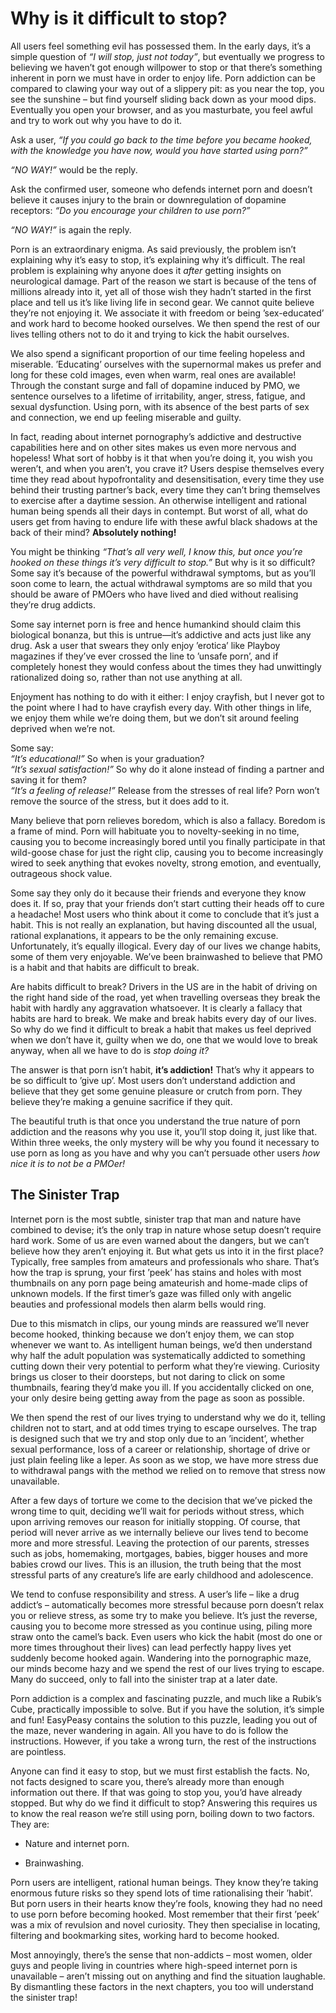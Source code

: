 # Why is it difficult to stop?

All users feel something evil has possessed them. In the early days, it's a simple question of *"I will stop, just not today"*, but eventually we progress to believing we haven't got enough willpower to stop or that there's something inherent in porn we must have in order to enjoy life. Porn addiction can be compared to clawing your way out of a slippery pit: as you near the top, you see the sunshine -- but find yourself sliding back down as your mood dips. Eventually you open your browser, and as you masturbate, you feel awful and try to work out why you have to do it.

Ask a user, *"If you could go back to the time before you became hooked, with the knowledge you have now, would you have started using porn?"*

*"NO WAY!"* would be the reply.

Ask the confirmed user, someone who defends internet porn and doesn't believe it causes injury to the brain or downregulation of dopamine receptors: *"Do you encourage your children to use porn?"*

*"NO WAY!"* is again the reply.

Porn is an extraordinary enigma. As said previously, the problem isn't explaining why it's easy to stop, it's explaining why it's difficult. The real problem is explaining why anyone does it *after* getting insights on neurological damage. Part of the reason we start is because of the tens of millions already into it, yet all of those wish they hadn't started in the first place and tell us it's like living life in second gear. We cannot quite believe they're not enjoying it. We associate it with freedom or being ’sex-educated’ and work hard to become hooked ourselves. We then spend the rest of our lives telling others not to do it and trying to kick the habit ourselves.

We also spend a significant proportion of our time feeling hopeless and miserable. ’Educating’ ourselves with the supernormal makes us prefer and long for these cold images, even when warm, real ones are available! Through the constant surge and fall of dopamine induced by PMO, we sentence ourselves to a lifetime of irritability, anger, stress, fatigue, and sexual dysfunction. Using porn, with its absence of the best parts of sex and connection, we end up feeling miserable and guilty.

In fact, reading about internet pornography's addictive and destructive capabilities here and on other sites makes us even more nervous and hopeless! What sort of hobby is it that when you’re doing it, you wish you weren't, and when you aren't, you crave it? Users despise themselves every time they read about hypofrontality and desensitisation, every time they use behind their trusting partner's back, every time they can't bring themselves to exercise after a daytime session. An otherwise intelligent and rational human being spends all their days in contempt. But worst of all, what do users get from having to endure life with these awful black shadows at the back of their mind? **Absolutely nothing!**

You might be thinking *"That's all very well, I know this, but once you’re hooked on these things it's very difficult to stop."* But why is it so difficult? Some say it's because of the powerful withdrawal symptoms, but as you’ll soon come to learn, the actual withdrawal symptoms are so mild that you should be aware of PMOers who have lived and died without realising they’re drug addicts.

Some say internet porn is free and hence humankind should claim this biological bonanza, but this is untrue—it's addictive and acts just like any drug. Ask a user that swears they only enjoy ’erotica’ like Playboy magazines if they've ever crossed the line to ’unsafe porn’, and if completely honest they would confess about the times they had unwittingly rationalized doing so, rather than not use anything at all.

Enjoyment has nothing to do with it either: I enjoy crayfish, but I never got to the point where I had to have crayfish every day. With other things in life, we enjoy them while we’re doing them, but we don't sit around feeling deprived when we’re not.

Some say:  
*"It's educational!"* So when is your graduation?  
*"It's sexual satisfaction!"* So why do it alone instead of finding a partner and saving it for them?  
*"It's a feeling of release!"* Release from the stresses of real life? Porn won't remove the source of the stress, but it does add to it.

Many believe that porn relieves boredom, which is also a fallacy. Boredom is a frame of mind. Porn will habituate you to novelty-seeking in no time, causing you to become increasingly bored until you finally participate in that wild-goose chase for just the right clip, causing you to become increasingly wired to seek anything that evokes novelty, strong emotion, and eventually, outrageous shock value.

Some say they only do it because their friends and everyone they know does it. If so, pray that your friends don't start cutting their heads off to cure a headache! Most users who think about it come to conclude that it's just a habit. This is not really an explanation, but having discounted all the usual, rational explanations, it appears to be the only remaining excuse. Unfortunately, it's equally illogical. Every day of our lives we change habits, some of them very enjoyable. We've been brainwashed to believe that PMO is a habit and that habits are difficult to break.

Are habits difficult to break? Drivers in the US are in the habit of driving on the right hand side of the road, yet when travelling overseas they break the habit with hardly any aggravation whatsoever. It is clearly a fallacy that habits are hard to break. We make and break habits every day of our lives. So why do we find it difficult to break a habit that makes us feel deprived when we don't have it, guilty when we do, one that we would love to break anyway, when all we have to do is *stop doing it?*

The answer is that porn isn't habit, **it's addiction!** That's why it appears to be so difficult to ’give up’. Most users don't understand addiction and believe that they get some genuine pleasure or crutch from porn. They believe they’re making a genuine sacrifice if they quit.

The beautiful truth is that once you understand the true nature of porn addiction and the reasons why you use it, you’ll stop doing it, just like that. Within three weeks, the only mystery will be why you found it necessary to use porn as long as you have and why you can't persuade other users *how nice it is to not be a PMOer!*

## The Sinister Trap

Internet porn is the most subtle, sinister trap that man and nature have combined to devise; it's the only trap in nature whose setup doesn't require hard work. Some of us are even warned about the dangers, but we can't believe how they aren't enjoying it. But what gets us into it in the first place? Typically, free samples from amateurs and professionals who share. That's how the trap is sprung, your first ’peek’ has stains and holes with most thumbnails on any porn page being amateurish and home-made clips of unknown models. If the first timer's gaze was filled only with angelic beauties and professional models then alarm bells would ring.

Due to this mismatch in clips, our young minds are reassured we’ll never become hooked, thinking because we don't enjoy them, we can stop whenever we want to. As intelligent human beings, we'd then understand why half the adult population was systematically addicted to something cutting down their very potential to perform what they’re viewing. Curiosity brings us closer to their doorsteps, but not daring to click on some thumbnails, fearing they'd make you ill. If you accidentally clicked on one, your only desire being getting away from the page as soon as possible.

We then spend the rest of our lives trying to understand why we do it, telling children not to start, and at odd times trying to escape ourselves. The trap is designed such that we try and stop only due to an ’incident’, whether sexual performance, loss of a career or relationship, shortage of drive or just plain feeling like a leper. As soon as we stop, we have more stress due to withdrawal pangs with the method we relied on to remove that stress now unavailable.

After a few days of torture we come to the decision that we've picked the wrong time to quit, deciding we’ll wait for periods without stress, which upon arriving removes our reason for initially stopping. Of course, that period will never arrive as we internally believe our lives tend to become more and more stressful. Leaving the protection of our parents, stresses such as jobs, homemaking, mortgages, babies, bigger houses and more babies crowd our lives. This is an illusion, the truth being that the most stressful parts of any creature's life are early childhood and adolescence.

We tend to confuse responsibility and stress. A user's life -- like a drug addict's -- automatically becomes more stressful because porn doesn't relax you or relieve stress, as some try to make you believe. It's just the reverse, causing you to become more stressed as you continue using, piling more straw onto the camel's back. Even users who kick the habit (most do one or more times throughout their lives) can lead perfectly happy lives yet suddenly become hooked again. Wandering into the pornographic maze, our minds become hazy and we spend the rest of our lives trying to escape. Many do succeed, only to fall into the sinister trap at a later date.

Porn addiction is a complex and fascinating puzzle, and much like a Rubik's Cube, practically impossible to solve. But if you have the solution, it's simple and fun! EasyPeasy contains the solution to this puzzle, leading you out of the maze, never wandering in again. All you have to do is follow the instructions. However, if you take a wrong turn, the rest of the instructions are pointless.

Anyone can find it easy to stop, but we must first establish the facts. No, not facts designed to scare you, there's already more than enough information out there. If that was going to stop you, you'd have already stopped. But why do we find it difficult to stop? Answering this requires us to know the real reason we’re still using porn, boiling down to two factors. They are:

-   Nature and internet porn.

-   Brainwashing.

Porn users are intelligent, rational human beings. They know they’re taking enormous future risks so they spend lots of time rationalising their ’habit’. But porn users in their hearts know they’re fools, knowing they had no need to use porn before becoming hooked. Most remember that their first ’peek’ was a mix of revulsion and novel curiosity. They then specialise in locating, filtering and bookmarking sites, working hard to become hooked.

Most annoyingly, there's the sense that non-addicts -- most women, older guys and people living in countries where high-speed internet porn is unavailable -- aren't missing out on anything and find the situation laughable. By dismantling these factors in the next chapters, you too will understand the sinister trap!

